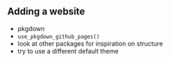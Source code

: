 ## Adding a website

- pkgdown
- `use_pkgdown_github_pages()`
- look at other packages for inspiration on structure
- try to use a different default theme
